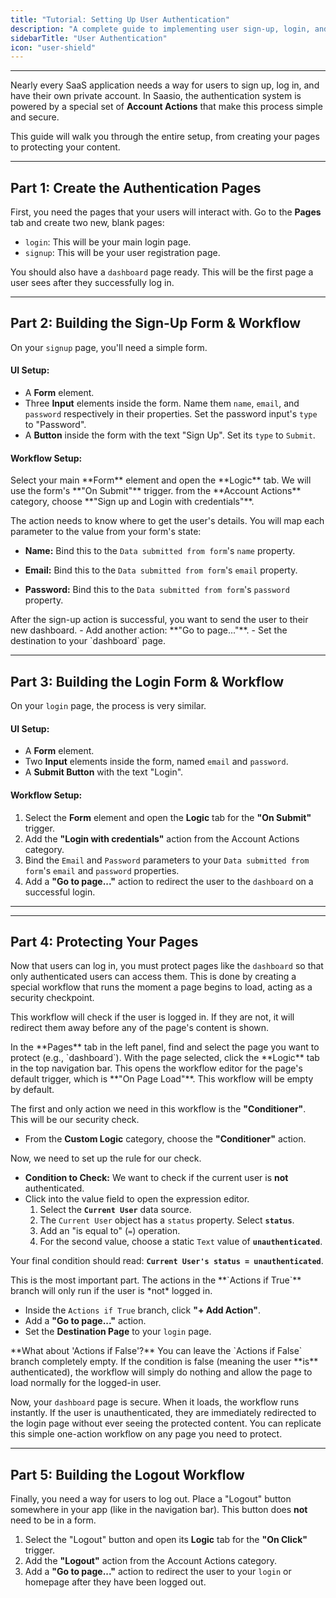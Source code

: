 ```yaml
---
title: "Tutorial: Setting Up User Authentication"
description: "A complete guide to implementing user sign-up, login, and page protection. Learn to use the Account Actions to build a secure authentication flow for your application."
sidebarTitle: "User Authentication"
icon: "user-shield"
---
```


---

Nearly every SaaS application needs a way for users to sign up, log in, and have their own private account. In Saasio, the authentication system is powered by a special set of **Account Actions** that make this process simple and secure.

This guide will walk you through the entire setup, from creating your pages to protecting your content.

---

## Part 1: Create the Authentication Pages

First, you need the pages that your users will interact with. Go to the **Pages** tab and create two new, blank pages:

- `login`: This will be your main login page.
- `signup`: This will be your user registration page.

You should also have a `dashboard` page ready. This will be the first page a user sees after they successfully log in.

---

## Part 2: Building the Sign-Up Form & Workflow

On your `signup` page, you'll need a simple form.

#### **UI Setup:**

- A **Form** element.
- Three **Input** elements inside the form. Name them `name`, `email`, and `password` respectively in their properties. Set the password input's `type` to "Password".
- A **Button** inside the form with the text "Sign Up". Set its `type` to `Submit`.

#### **Workflow Setup:**

<Steps>
<Step title="1. Select the Form and Open Logic">
Select your main **Form** element and open the **Logic** tab. We will use the form's **"On Submit"** trigger.
</Step>

<Step title="2. Add the 'Sign up and Login' Action">
  from the **Account Actions** category, choose **"Sign up and Login with
  credentials"**.
</Step>

<Step title="3. Configure the Action">

The action needs to know where to get the user's details. You will map each
parameter to the value from your form's state:

- **Name:** Bind this to the `Data submitted from form`'s `name` property.

- **Email:** Bind this to the `Data submitted from form`'s `email` property.
- **Password:** Bind this to the `Data submitted from form`'s `password` property.

</Step>

<Step title="4. Add Navigation">
After the sign-up action is successful, you want to send the user to their new dashboard.
- Add another action: **"Go to page..."**.
- Set the destination to your `dashboard` page.
</Step>
</Steps>

---

## Part 3: Building the Login Form & Workflow

On your `login` page, the process is very similar.

#### **UI Setup:**

- A **Form** element.
- Two **Input** elements inside the form, named `email` and `password`.
- A **Submit Button** with the text "Login".

#### **Workflow Setup:**

1.  Select the **Form** element and open the **Logic** tab for the **"On Submit"** trigger.
2.  Add the **"Login with credentials"** action from the Account Actions category.
3.  Bind the `Email` and `Password` parameters to your `Data submitted from form`'s `email` and `password` properties.
4.  Add a **"Go to page..."** action to redirect the user to the `dashboard` on a successful login.

---

---

## Part 4: Protecting Your Pages

Now that users can log in, you must protect pages like the `dashboard` so that only authenticated users can access them. This is done by creating a special workflow that runs the moment a page begins to load, acting as a security checkpoint.

This workflow will check if the user is logged in. If they are not, it will redirect them away before any of the page's content is shown.

<Steps>
<Step title="1. Select the Page to Protect">
In the **Pages** tab in the left panel, find and select the page you want to protect (e.g., `dashboard`).
</Step>

<Step title="2. Open the 'On Page Load' Workflow">
  With the page selected, click the **Logic** tab in the top navigation bar.
  This opens the workflow editor for the page's default trigger, which is **"On
  Page Load"**. This workflow will be empty by default.
</Step>

<Step title="3. Add a 'Conditioner' Action">
  
The first and only action we need in this workflow is the **"Conditioner"**.
  This will be our security check. 
  
 - From the **Custom Logic** category, choose the **"Conditioner"** action.

</Step>

<Step title="4. Configure the Condition">
Now, we need to set up the rule for our check.

- **Condition to Check:** We want to check if the current user is **not** authenticated.
- Click into the value field to open the expression editor.
  1. Select the **`Current User`** data source.
  2. The `Current User` object has a `status` property. Select **`status`**.
  3. Add an "is equal to" (`=`) operation.
  4. For the second value, choose a static `Text` value of **`unauthenticated`**.

Your final condition should read: **`Current User's status = unauthenticated`**.

</Step>

<Step title="5. Configure the 'Actions if True'">
This is the most important part. The actions in the **`Actions if True`** branch will only run if the user is *not* logged in.

- Inside the `Actions if True` branch, click **"+ Add Action"**.
- Add a **"Go to page..."** action.
- Set the **Destination Page** to your `login` page.

<Info>
**What about 'Actions if False'?**
You can leave the `Actions if False` branch completely empty. If the condition is false (meaning the user **is** authenticated), the workflow will simply do nothing and allow the page to load normally for the logged-in user.
</Info>
</Step>
</Steps>

Now, your `dashboard` page is secure. When it loads, the workflow runs instantly. If the user is unauthenticated, they are immediately redirected to the login page without ever seeing the protected content. You can replicate this simple one-action workflow on any page you need to protect.

---

## Part 5: Building the Logout Workflow

Finally, you need a way for users to log out. Place a "Logout" button somewhere in your app (like in the navigation bar). This button does **not** need to be in a form.

1.  Select the "Logout" button and open its **Logic** tab for the **"On Click"** trigger.
2.  Add the **"Logout"** action from the Account Actions category.
3.  Add a **"Go to page..."** action to redirect the user to your `login` or homepage after they have been logged out.
